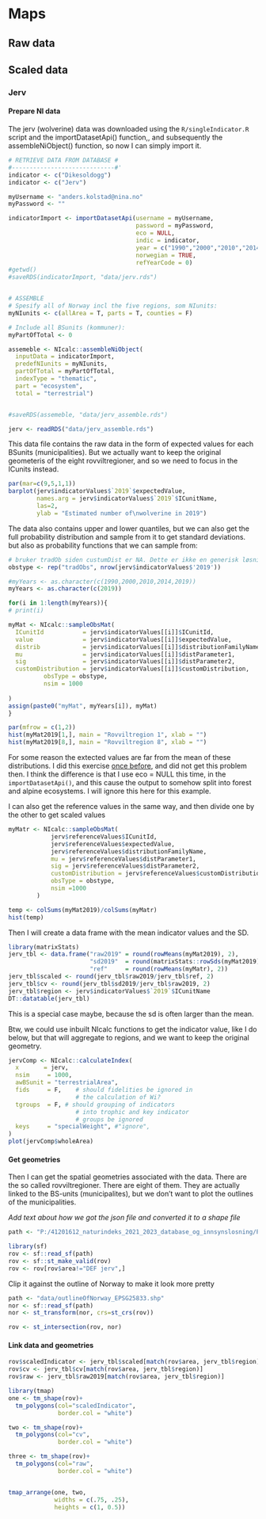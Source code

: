 # Maps


## Raw data

## Scaled data

### Jerv


#### Prepare NI data

The jerv (wolverine) data was downloaded using the `R/singleIndicator.R` script and the importDatasetApi() function,, and subsequently the assembleNiObject() function, so now I can simply import it.
```r
# RETRIEVE DATA FROM DATABASE #
#-----------------------------#'
indicator <- c("Dikesoldogg")
indicator <- c("Jerv")

myUsername <- "anders.kolstad@nina.no"
myPassword <- ""

indicatorImport <- importDatasetApi(username = myUsername,
                                    password = myPassword,
                                    eco = NULL,
                                    indic = indicator,
                                    year = c("1990","2000","2010","2014","2019"),
                                    norwegian = TRUE,
                                    refYearCode = 0)
#getwd()
#saveRDS(indicatorImport, "data/jerv.rds")


# ASSEMBLE 
# Spesify all of Norway incl the five regions, som NIunits:
myNIunits <- c(allArea = T, parts = T, counties = F)

# Include all BSunits (kommuner):
myPartOfTotal <- 0

assemeble <- NIcalc::assembleNiObject(
  inputData = indicatorImport,
  predefNIunits = myNIunits, 
  partOfTotal = myPartOfTotal, 
  indexType = "thematic",
  part = "ecosystem",
  total = "terrestrial")  


#saveRDS(assemeble, "data/jerv_assemble.rds")    
```


```r
jerv <- readRDS("data/jerv_assemble.rds")
```


This data file contains the raw data in the form of expected values for each BSunits (municipalities). But we actually want to keep the original geometeris of the eight rovviltregioner, and so we need to focus in the ICunits instead.
```r
par(mar=c(9,5,1,1))
barplot(jerv$indicatorValues$`2019`$expectedValue,
        names.arg = jerv$indicatorValues$`2019`$ICunitName, 
        las=2,
        ylab = "Estimated number of\nwolverine in 2019")
```

The data also contains upper and lower quantiles, but we can also get the full probability distribution and sample from it to get standard deviations. 
but also as probability functions that we can sample from:
```r
# bruker tradOb siden custumDist er NA. Dette er ikke en generisk løsning. 
obstype <- rep("tradObs", nrow(jerv$indicatorValues$'2019'))

#myYears <- as.character(c(1990,2000,2010,2014,2019))
myYears <- as.character(c(2019))

for(i in 1:length(myYears)){
# print(i)

myMat <- NIcalc::sampleObsMat(
  ICunitId           = jerv$indicatorValues[[i]]$ICunitId, 
  value              = jerv$indicatorValues[[i]]$expectedValue,
  distrib            = jerv$indicatorValues[[i]]$distributionFamilyName,
  mu                 = jerv$indicatorValues[[i]]$distParameter1,
  sig                = jerv$indicatorValues[[i]]$distParameter2,
  customDistribution = jerv$indicatorValues[[i]]$customDistribution,
          obsType = obstype,
          nsim = 1000
          
)
assign(paste0("myMat", myYears[i]), myMat)
}

par(mfrow = c(1,2))
hist(myMat2019[1,], main = "Rovviltregion 1", xlab = "")
hist(myMat2019[8,], main = "Rovviltregion 8", xlab = "")

```

For some reason the extected values are far from the mean of these distributions. I did this exercise [once before](https://ninanor.github.io/IBECA/jerv.html), and did not get this problem then. I think the difference is that I use eco = NULL this time, in the `importDatasetApi()`, and this cause the output to somehow split into forest and alpine ecosystems. I will ignore this here for this example.

I can also get the reference values in the same way, and then divide one by the other to get scaled values
```r
myMatr <- NIcalc::sampleObsMat(
            jerv$referenceValues$ICunitId, 
            jerv$referenceValues$expectedValue,
            jerv$referenceValues$distributionFamilyName,
            mu = jerv$referenceValues$distParameter1,
            sig = jerv$referenceValues$distParameter2,
            customDistribution = jerv$referenceValues$customDistribution,
            obsType = obstype,
            nsim =1000
        )

temp <- colSums(myMat2019)/colSums(myMatr)
hist(temp)
```

Then I will create a data frame with the mean indicator values and the SD.
```r
library(matrixStats)
jerv_tbl <- data.frame("raw2019" = round(rowMeans(myMat2019), 2),
                       "sd2019"  = round(matrixStats::rowSds(myMat2019), 2),
                       "ref"     = round(rowMeans(myMatr), 2))
jerv_tbl$scaled <- round(jerv_tbl$raw2019/jerv_tbl$ref, 2)
jerv_tbl$cv <- round(jerv_tbl$sd2019/jerv_tbl$raw2019, 2)
jerv_tbl$region <- jerv$indicatorValues$`2019`$ICunitName
DT::datatable(jerv_tbl)
```
This is a special case maybe, because the sd is often larger than the mean.

Btw, we could use inbuilt NIcalc functions to get the indicator value, like I do below, but that will aggregate to regions, and we want to keep the original geometry.
```r
jervComp <- NIcalc::calculateIndex(
  x       = jerv,
  nsim     = 1000,
  awBSunit = "terrestrialArea",
  fids     = F,    # should fidelities be ignored in 
                   # the calculation of Wi?
  tgroups  = F, # should grouping of indicators 
                   # into trophic and key indicator 
                   # groups be ignored
  keys     = "specialWeight", #"ignore",
)
plot(jervComp$wholeArea)
```



#### Get geometries

Then I can get the spatial geometries associated with the data. There are the so called rovviltregioner. There are eight of them. They are actually linked to the BS-units (municipalites), but we don't want to plot the outlines of the municipalities.

*Add text about how we got the json file and converted it to a shape file*

```r
path <- "P:/41201612_naturindeks_2021_2023_database_og_innsynslosning/Pilot_Forbedring_Innsynsløsning/Shapefiles/Jerv"
```

```r
library(sf)
rov <- sf::read_sf(path)
rov <- sf::st_make_valid(rov)
rov <- rov[rov$area!="DEF jerv",]
```

Clip it against the outline of Norway to make it look more pretty
```r
path <- "data/outlineOfNorway_EPSG25833.shp"
nor <- sf::read_sf(path)
nor <- st_transform(nor, crs=st_crs(rov))
```

```r
rov <- st_intersection(rov, nor)
```




#### Link data and geometries

```r
rov$scaledIndicator <- jerv_tbl$scaled[match(rov$area, jerv_tbl$region)]
rov$cv <- jerv_tbl$cv[match(rov$area, jerv_tbl$region)]
rov$raw <- jerv_tbl$raw2019[match(rov$area, jerv_tbl$region)]

```



```r
library(tmap)
one <- tm_shape(rov)+
  tm_polygons(col="scaledIndicator", 
              border.col = "white")

two <- tm_shape(rov)+
  tm_polygons(col="cv", 
              border.col = "white")

three <- tm_shape(rov)+
  tm_polygons(col="raw", 
              border.col = "white")


tmap_arrange(one, two, 
             widths = c(.75, .25),
             heights = c(1, 0.5))
```

